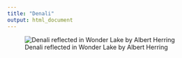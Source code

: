 ```yaml
---
title: "Denali"
output: html_document
---
```


![Denali reflected in Wonder Lake by Albert Herring](Wonder_Lake_and_Denali.jpg)
